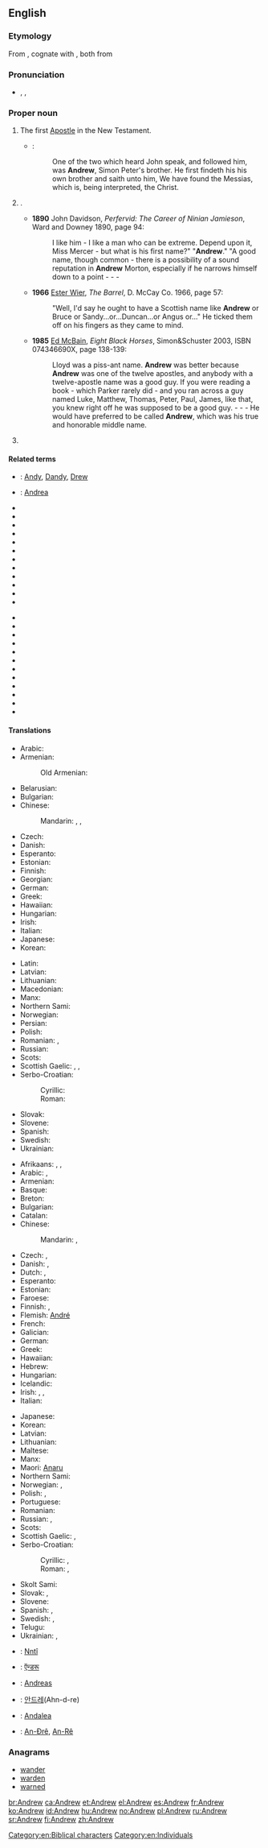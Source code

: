 ==English==

===Etymology===
From {{etyl|grc|en}} {{term|Ἀνδρέας|tr=Andreas|lang=grc|sc=polytonic}}, cognate with {{term|ἀνδρεῖος||manly|tr=andreios|lang=grc|sc=polytonic}}, both from {{term|ἀνήρ||man|tr=anēr|lang=grc|sc=polytonic}}

===Pronunciation===
* {{enPR|ăn'dro͞o}}, {{IPA|/ˈændruː/}}, {{X-SAMPA|/"{ndru:/}}

===Proper noun===
{{en-proper noun}}

# The first [[Apostle]] in the New Testament.
#* {{RQ:Authorized Version|John|1|40-41}}:
#*: One of the two which heard John speak, and followed him, was '''Andrew''', Simon Peter's brother. He first findeth his his own brother and saith unto him, We have found the Messias, which is, being interpreted, the Christ.
# {{given name|male|from=Ancient Greek}}.
#* '''1890''' John Davidson, ''Perfervid: The Career of Ninian Jamieson'', Ward and Downey 1890, page 94:
#*: I like him - I like a man who can be extreme. Depend upon it, Miss Mercer - but what is his first name?" "'''Andrew'''." "A good name, though common - there is a possibility of a sound reputation in '''Andrew''' Morton, especially if he narrows himself down to a point - - -
#* '''1966''' [[w:Ester Wier|Ester Wier]], ''The Barrel'', D. McCay Co. 1966, page 57:
#*: "Well, I'd say he ought to have a Scottish name like '''Andrew''' or Bruce or Sandy...or...Duncan...or Angus or..." He ticked them off on his fingers as they came to mind.
#* '''1985''' [[w:Evan Hunter|Ed McBain]], ''Eight Black Horses'', Simon&Schuster 2003, ISBN 074346690X, page 138-139:
#*: Lloyd was a piss-ant name. '''Andrew''' was better because '''Andrew''' was one of the twelve apostles, and anybody with a twelve-apostle name was a good guy. If you were reading a book - which Parker rarely did - and you ran across a guy named Luke, Matthew, Thomas, Peter, Paul, James, like that, you knew right off he was supposed to be a good guy. - - - He would have preferred to be called '''Andrew''', which was his true and honorable middle name.
# {{surname|[[patronymic]]|from=given names}}

====Related terms====
* {{qualifier|pet forms}}: [[Andy]], [[Dandy]], [[Drew]]
* {{qualifier|feminine form}}: [[Andrea]]
{{rel-top|surnames}}
* {{l/en|Anders}}
* {{l/en|Anderson}}
* {{l/en|Andison}}
* {{l/en|Andre}}
* {{l/en|Andree}}
* {{l/en|Andress}}
* {{l/en|Andrewes}}
* {{l/en|Andrews}}
* {{l/en|Andrus}}
* {{l/en|Dand}}
* {{l/en|Dandie}}
* {{l/en|Dandy}}
{{rel-mid}}
* {{l/en|Danson}}
* {{l/en|Drew}}
* {{l/en|Drewe}}
* {{l/en|Drews}}
* {{l/en|Enderson}}
* {{l/en|Gillanders}}
* {{l/en|Kendrew}}
* {{l/en|MacAndrew}}
* {{l/en|McAndrew}}
* {{l/en|McAndrews}}
* {{l/en|Tancock}}
* {{l/en|Tandy}}
{{rel-bottom}}

====Translations====
{{trans-top|the Apostle}}
* Arabic: {{t-|ar|أندروس|m|tr=ʾandrāws|sc=Arab}}
* Armenian: {{t-|hy|Անդրեաս|tr=Andreas}}
*: Old Armenian: {{tø|xcl|Անդրէաս|tr=Andrēas|sc=Armn}}
* Belarusian: {{t-|be|Андрэй|m|tr=Andréj|sc=Cyrl}}
* Bulgarian: {{t-|bg|Андрей|m|tr=Andréj}}
* Chinese:
*: Mandarin: {{t|cmn|安得烈|tr=Āndéliè|sc=Hani}}, {{t|cmn|安德肋|tr=Āndélē|sc=Hani}}, {{t|cmn|安德|tr=Āndé|sc=Hani}}
* Czech: {{t-|cs|Ondřej|m}}
* Danish: {{t-|da|Andreas}}
* Esperanto: {{t-|eo|Andreo}}
* Estonian: {{t-|et|Andreas}}
* Finnish: {{t+|fi|Andreas}}
* Georgian: {{t-|ka|ანდრია|tr=andria|sc=Geor}}
* German: {{t+|de|Andreas}}
* Greek: {{t+|el|Ανδρέας|m|tr=Andréas}}
* Hawaiian: {{tø|haw|ʻAnederea}}
* Hungarian: {{t+|hu|András}}
* Irish: {{t-|ga|Aindrias|m}}
* Italian: {{t+|it|Andrea}}
* Japanese: {{t-|ja|アンデレ|tr=Andere}}
* Korean: {{t-|ko|안드레아|tr=Andeurea|sc=Kore}}
{{trans-mid}}
* Latin: {{t-|la|Andreas}}
* Latvian: {{t-|lv|Andrejs|m}}
* Lithuanian: {{t+|lt|Andriejus|m}}
* Macedonian: {{t+|mk|Андреј|m|tr=Ándrej|sc=Cyrl}}
* Manx: {{t-|gv|Andreays|m}}
* Northern Sami: {{tø|se|Ándaras}}
* Norwegian: {{t+|no|Andreas}}
* Persian: {{t-|fa|اندریاس|tr=Andriyâs|sc=fa-Arab}}
* Polish: {{t+|pl|Andrzej|m}}
* Romanian: {{t-|ro|Andrei}}, {{t-|ro|Sfântul Andrei}}
* Russian: {{t+|ru|Андрей|m|tr=Andréj|sc=Cyrl}}
* Scots: {{tø|sco|Andra}}
* Scottish Gaelic: {{t-|gd|Anndra|m}}, {{t-|gd|Aindrea|m}}, {{t-|gd|Anndrais|m}}
* Serbo-Croatian:
*: Cyrillic: {{t-|sh|Андрија|m}}
*: Roman: {{t-|sh|Andrija|m}}
* Slovak: {{t-|sk|Andrej|m}}
* Slovene: {{t+|sl|Andrêj|m}}
* Spanish: {{t+|es|Andrea|alt=Andreas}}
* Swedish: {{t+|sv|Andreas}}
* Ukrainian: {{t-|uk|Андрій|m|tr=Andríj|sc=Cyrl}}
{{trans-bottom}}

{{trans-top|male given name}}
* Afrikaans: {{t-|af|Andre}}, {{t-|af|André}}, {{t-|af|Andries}}
* Arabic: {{t-|ar|أندروس|m|tr=ʾandrāws|sc=Arab}}, {{t-|ar|أندرو|m|tr=ʾandrū|sc=Arab}}
* Armenian: {{t-|hy|Անդրեաս|tr=Andreas}}
* Basque: {{t+|eu|Ander}}
* Breton: {{t+|br|Andrev}}
* Bulgarian: {{t-|bg|Андрей|m|tr=Andréj}}
* Catalan: {{t+|ca|Andreu}}
* Chinese:
*: Mandarin: {{t|cmn|安德魯|sc=Hani}}, {{t|cmn|安德鲁|tr=Āndélǔ|sc=Hani}}
* Czech: {{t-|cs|Ondřej|m}}, {{t-|cs|Andrej|m}}
* Danish: {{t-|da|Andreas}}, {{t-|da|Anders}}
* Dutch: {{t+|nl|Andreas}}, {{t-|nl|Andries}}
* Esperanto: {{t-|eo|Andreo}}
* Estonian: {{t-|et|Andres}}
* Faroese: {{t-|fo|Andras}}
* Finnish: {{t+|fi|Antero}}, {{t+|fi|Antti}}
* Flemish: [[André]]
* French: {{t+|fr|André}}
* Galician: {{t-|gl|André}}
* German: {{t+|de|Andreas}}
* Greek: {{t+|el|Ανδρέας|m|tr=Andréas}}
* Hawaiian: {{tø|haw|ʻAnalū}}
* Hebrew: {{t-|he|אנדריי|m|tr=andréy|sc=Hebr}} {{qualifier|from Russian}}
* Hungarian: {{t+|hu|András}}
* Icelandic: {{t+|is|Andrés}}
* Irish: {{t-|ga|Aindriú|m}}, {{t-|ga|Aindrias|m}}, {{t-|ga|Aindréas|m}}
* Italian: {{t+|it|Andrea}}
{{trans-mid}}
* Japanese: {{t-|ja|アンドリュー|tr=Andoryū}}
* Korean: {{t-|ko|앤드류|tr=Aendeuryu|sc=Kore}}
* Latvian: {{t-|lv|Andrejs|m}}
* Lithuanian: {{t+|lt|Andrius|m}}
* Maltese: {{t-|mt|Indri}}
* Manx: {{t-|gv|Andreas|m}}
* Maori: [[Anaru]]
* Northern Sami: {{tø|se|Ándaras}}
* Norwegian: {{t+|no|Andreas}}, {{t+|no|Anders}}
* Polish: {{t+|pl|Andrzej}}, {{t+|pl|Jędrzej}} {{qualifier|old Polish}}
* Portuguese: {{t+|pt|André}}
* Romanian: {{t-|ro|Andrei}}
* Russian: {{qualifier|cognate}} {{t+|ru|Андрей|m|tr=Andréj|sc=Cyrl}}, {{qualifier|transliteration}} {{t+|ru|Эндрю|m|tr=Éndrju|sc=Cyrl}}
* Scots: {{tø|sco|Andra}}
* Scottish Gaelic: {{t-|gd|Anndra|m}}, {{t-|gd|Aindrea|m}}
* Serbo-Croatian:
*: Cyrillic: {{t-|sh|Андрија|m}}, {{t-|sh|Андреј|m}}
*: Roman: {{t-|sh|Andrija|m}}, {{t-|sh|Andrej|m}}
* Skolt Sami: {{tø|sms|Ååntašǩ}}
* Slovak: {{t-|sk|Ondrej}}, {{t-|sk|Andrej}}
* Slovene: {{t+|sl|Andrêj|m}}
* Spanish: {{t+|es|Andrés}}, {{t+|es|Andreas}}
* Swedish: {{t+|sv|Anders}}, {{t+|sv|Andreas}}
* Telugu: {{t-|te|ఆండ్రూ|sc=Telu}}
* Ukrainian: {{qualifier|cognate}} {{t-|uk|Андрій|m|tr=Andríj|sc=Cyrl}}, {{qualifier|transliteration}} {{t-|uk|Ендрю|m|tr=Éndrju|sc=Cyrl}}
{{trans-bottom}}

{{checktrans-top}}
* {{ttbc|amu}}: [[Nntî]]
* {{ttbc|hi}}: [[ऍन्डरू]]
* {{ttbc|id}}: [[Andreas]]
{{trans-mid}}
* {{ttbc|ko}}: [[안드레]](Ahn-d-re)
* {{ttbc|sw}}: [[Andalea]]
* {{ttbc|vi}}: [[An-Đrê]], [[An-Rê]]
{{trans-bottom}}

===Anagrams===
* [[wander#English|wander]]
* [[warden#English|warden]]
* [[warned#English|warned]]

[[Category:en:Biblical characters]]
[[Category:en:Individuals]]

[[br:Andrew]]
[[ca:Andrew]]
[[et:Andrew]]
[[el:Andrew]]
[[es:Andrew]]
[[fr:Andrew]]
[[ko:Andrew]]
[[id:Andrew]]
[[hu:Andrew]]
[[no:Andrew]]
[[pl:Andrew]]
[[ru:Andrew]]
[[sr:Andrew]]
[[fi:Andrew]]
[[zh:Andrew]]
